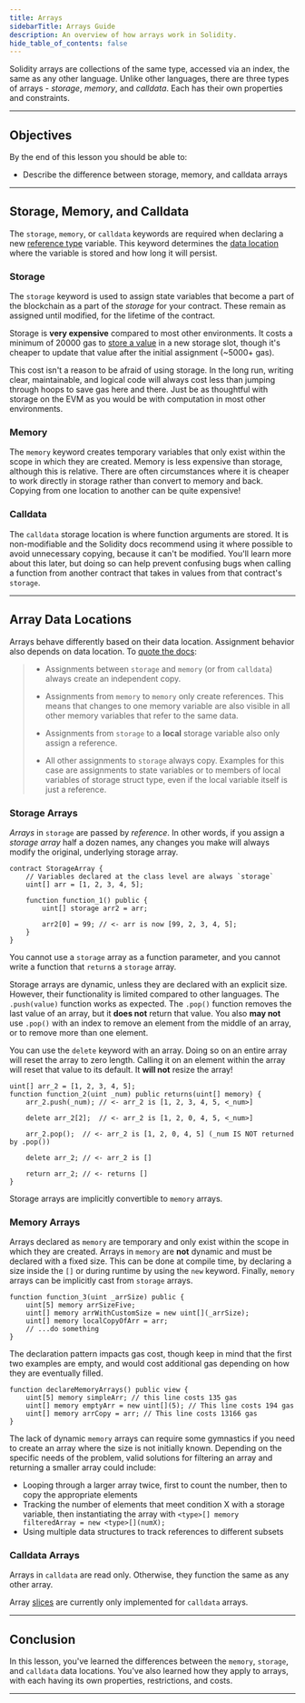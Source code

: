 ```yaml
---
title: Arrays
sidebarTitle: Arrays Guide
description: An overview of how arrays work in Solidity.
hide_table_of_contents: false
---
```


Solidity arrays are collections of the same type, accessed via an index, the same as any other language. Unlike other languages, there are three types of arrays - _storage_, _memory_, and _calldata_. Each has their own properties and constraints.

---

## Objectives

By the end of this lesson you should be able to:

- Describe the difference between storage, memory, and calldata arrays

---

## Storage, Memory, and Calldata

The `storage`, `memory`, or `calldata` keywords are required when declaring a new [reference type] variable. This keyword determines the [data location] where the variable is stored and how long it will persist.

### Storage

The `storage` keyword is used to assign state variables that become a part of the blockchain as a part of the _storage_ for your contract. These remain as assigned until modified, for the lifetime of the contract.

Storage is **very expensive** compared to most other environments. It costs a minimum of 20000 gas to [store a value] in a new storage slot, though it's cheaper to update that value after the initial assignment (~5000+ gas).

This cost isn't a reason to be afraid of using storage. In the long run, writing clear, maintainable, and logical code will always cost less than jumping through hoops to save gas here and there. Just be as thoughtful with storage on the EVM as you would be with computation in most other environments.

### Memory

The `memory` keyword creates temporary variables that only exist within the scope in which they are created. Memory is less expensive than storage, although this is relative. There are often circumstances where it is cheaper to work directly in storage rather than convert to memory and back. Copying from one location to another can be quite expensive!

### Calldata

The `calldata` storage location is where function arguments are stored. It is non-modifiable and the Solidity docs recommend using it where possible to avoid unnecessary copying, because it can't be modified. You'll learn more about this later, but doing so can help prevent confusing bugs when calling a function from another contract that takes in values from that contract's `storage`.

---

## Array Data Locations

Arrays behave differently based on their data location. Assignment behavior also depends on data location. To [quote the docs]:

> - Assignments between `storage` and `memory` (or from `calldata`) always create an independent copy.
>
> - Assignments from `memory` to `memory` only create references. This means that changes to one memory variable are also visible in all other memory variables that refer to the same data.
>
> - Assignments from `storage` to a **local** storage variable also only assign a reference.
>
> - All other assignments to `storage` always copy. Examples for this case are assignments to state variables or to members of local variables of storage struct type, even if the local variable itself is just a reference.

### Storage Arrays

_Arrays_ in `storage` are passed by _reference_. In other words, if you assign a _storage array_ half a dozen names, any changes you make will always modify the original, underlying storage array.

```solidity
contract StorageArray {
    // Variables declared at the class level are always `storage`
    uint[] arr = [1, 2, 3, 4, 5];

    function function_1() public {
        uint[] storage arr2 = arr;

        arr2[0] = 99; // <- arr is now [99, 2, 3, 4, 5];
    }
}
```

You cannot use a `storage` array as a function parameter, and you cannot write a function that `return`s a `storage` array.

Storage arrays are dynamic, unless they are declared with an explicit size. However, their functionality is limited compared to other languages. The `.push(value)` function works as expected. The `.pop()` function removes the last value of an array, but it **does not** return that value. You also **may not** use `.pop()` with an index to remove an element from the middle of an array, or to remove more than one element.

You can use the `delete` keyword with an array. Doing so on an entire array will reset the array to zero length. Calling it on an element within the array will reset that value to its default. It **will not** resize the array!

```solidity
uint[] arr_2 = [1, 2, 3, 4, 5];
function function_2(uint _num) public returns(uint[] memory) {
    arr_2.push(_num); // <- arr_2 is [1, 2, 3, 4, 5, <_num>]

    delete arr_2[2];  // <- arr_2 is [1, 2, 0, 4, 5, <_num>]

    arr_2.pop();  // <- arr_2 is [1, 2, 0, 4, 5] (_num IS NOT returned by .pop())

    delete arr_2; // <- arr_2 is []

    return arr_2; // <- returns []
}
```

Storage arrays are implicitly convertible to `memory` arrays.

### Memory Arrays

Arrays declared as `memory` are temporary and only exist within the scope in which they are created. Arrays in `memory` are **not** dynamic and must be declared with a fixed size. This can be done at compile time, by declaring a size inside the `[]` or during runtime by using the `new` keyword. Finally, `memory` arrays can be implicitly cast from `storage` arrays.

```solidity
function function_3(uint _arrSize) public {
    uint[5] memory arrSizeFive;
    uint[] memory arrWithCustomSize = new uint[](_arrSize);
    uint[] memory localCopyOfArr = arr;
    // ...do something
}
```

The declaration pattern impacts gas cost, though keep in mind that the first two examples are empty, and would cost additional gas depending on how they are eventually filled.

```solidity
function declareMemoryArrays() public view {
    uint[5] memory simpleArr; // this line costs 135 gas
    uint[] memory emptyArr = new uint[](5); // This line costs 194 gas
    uint[] memory arrCopy = arr; // This line costs 13166 gas
}
```

The lack of dynamic `memory` arrays can require some gymnastics if you need to create an array where the size is not initially known. Depending on the specific needs of the problem, valid solutions for filtering an array and returning a smaller array could include:

- Looping through a larger array twice, first to count the number, then to copy the appropriate elements
- Tracking the number of elements that meet condition X with a storage variable, then instantiating the array with `<type>[] memory filteredArray = new <type>[](numX);`
- Using multiple data structures to track references to different subsets

### Calldata Arrays

Arrays in `calldata` are read only. Otherwise, they function the same as any other array.

Array [slices] are currently only implemented for `calldata` arrays.

---

## Conclusion

In this lesson, you've learned the differences between the `memory`, `storage`, and `calldata` data locations. You've also learned how they apply to arrays, with each having its own properties, restrictions, and costs.

---


[data location]: https://docs.soliditylang.org/en/v0.8.17/types.html?highlight=calldata#data-location
[reference type]: https://docs.soliditylang.org/en/v0.8.17/types.html?highlight=array#reference-types
[store a value]: https://github.com/wolflo/evm-opcodes/blob/main/gas.md#a7-sstore
[quote the docs]: https://docs.soliditylang.org/en/v0.8.17/types.html?#data-location-and-assignment-behaviour
[slices]: https://docs.soliditylang.org/en/v0.8.17/types.html?#array-slices


<PolicyBanner />